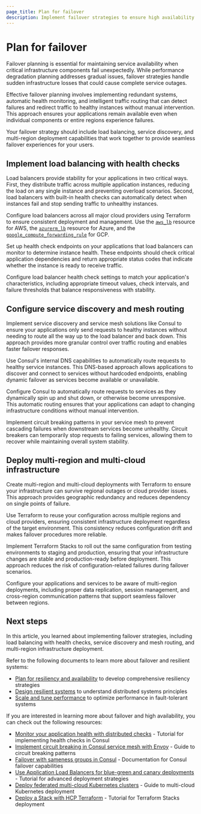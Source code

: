 ```yaml
---
page_title: Plan for failover
description: Implement failover strategies to ensure high availability and automatic recovery when critical infrastructure components fail unexpectedly.
---
```


# Plan for failover

Failover planning is essential for maintaining service availability when critical infrastructure components fail unexpectedly. While performance degradation planning addresses gradual issues, failover strategies handle sudden infrastructure losses that could cause complete service outages.

Effective failover planning involves implementing redundant systems, automatic health monitoring, and intelligent traffic routing that can detect failures and redirect traffic to healthy instances without manual intervention. This approach ensures your applications remain available even when individual components or entire regions experience failures.

Your failover strategy should include load balancing, service discovery, and multi-region deployment capabilities that work together to provide seamless failover experiences for your users.

## Implement load balancing with health checks

Load balancers provide stability for your applications in two critical ways. First, they distribute traffic across multiple application instances, reducing the load on any single instance and preventing overload scenarios. Second, load balancers with built-in health checks can automatically detect when instances fail and stop sending traffic to unhealthy instances.

Configure load balancers across all major cloud providers using Terraform to ensure consistent deployment and management. Use the [`aws_lb`](https://registry.terraform.io/providers/hashicorp/aws/latest/docs/resources/lb) resource for AWS, the [`azurerm_lb`](https://registry.terraform.io/providers/hashicorp/azurerm/latest/docs/resources/lb) resource for Azure, and the [`google_compute_forwarding_rule`](https://registry.terraform.io/providers/hashicorp/google/latest/docs/resources/compute_forwarding_rule) for GCP.

Set up health check endpoints on your applications that load balancers can monitor to determine instance health. These endpoints should check critical application dependencies and return appropriate status codes that indicate whether the instance is ready to receive traffic.

Configure load balancer health check settings to match your application's characteristics, including appropriate timeout values, check intervals, and failure thresholds that balance responsiveness with stability.

## Configure service discovery and mesh routing

Implement service discovery and service mesh solutions like Consul to ensure your applications only send requests to healthy instances without needing to route all the way up to the load balancer and back down. This approach provides more granular control over traffic routing and enables faster failover responses.

Use Consul's internal DNS capabilities to automatically route requests to healthy service instances. This DNS-based approach allows applications to discover and connect to services without hardcoded endpoints, enabling dynamic failover as services become available or unavailable.

Configure Consul to automatically route requests to services as they dynamically spin up and shut down, or otherwise become unresponsive. This automatic routing ensures that your applications can adapt to changing infrastructure conditions without manual intervention.

Implement circuit breaking patterns in your service mesh to prevent cascading failures when downstream services become unhealthy. Circuit breakers can temporarily stop requests to failing services, allowing them to recover while maintaining overall system stability.

## Deploy multi-region and multi-cloud infrastructure

Create multi-region and multi-cloud deployments with Terraform to ensure your infrastructure can survive regional outages or cloud provider issues. This approach provides geographic redundancy and reduces dependency on single points of failure.

Use Terraform to reuse your configuration across multiple regions and cloud providers, ensuring consistent infrastructure deployment regardless of the target environment. This consistency reduces configuration drift and makes failover procedures more reliable.

Implement Terraform Stacks to roll out the same configuration from testing environments to staging and production, ensuring that your infrastructure changes are stable and production-ready before deployment. This approach reduces the risk of configuration-related failures during failover scenarios.

Configure your applications and services to be aware of multi-region deployments, including proper data replication, session management, and cross-region communication patterns that support seamless failover between regions.

## Next steps

In this article, you learned about implementing failover strategies, including load balancing with health checks, service discovery and mesh routing, and multi-region infrastructure deployment.

Refer to the following documents to learn more about failover and resilient systems:

- [Plan for resiliency and availability](/well-architected-framework/design-resilient-systems/plan-for-resilience) to develop comprehensive resiliency strategies
- [Design resilient systems](/well-architected-framework/design-resilient-systems/distributed-systems) to understand distributed systems principles
- [Scale and tune performance](/well-architected-framework/design-resilient-systems/scale-and-tune-performance) to optimize performance in fault-tolerant systems

If you are interested in learning more about failover and high availability, you can check out the following resources:

- [Monitor your application health with distributed checks](/consul/tutorials/connect-services/monitor-applications-health-checks) - Tutorial for implementing health checks in Consul
- [Implement circuit breaking in Consul service mesh with Envoy](/consul/tutorials/control-network-traffic/service-mesh-circuit-breaking) - Guide to circuit breaking patterns
- [Failover with sameness groups in Consul](/consul/docs/manage-traffic/failover/sameness-group) - Documentation for Consul failover capabilities
- [Use Application Load Balancers for blue-green and canary deployments](/terraform/tutorials/aws/blue-green-canary-tests-deployments) - Tutorial for advanced deployment strategies
- [Deploy federated multi-cloud Kubernetes clusters](/terraform/tutorials/networking/multicloud-kubernetes) - Guide to multi-cloud Kubernetes deployment
- [Deploy a Stack with HCP Terraform](/terraform/tutorials/cloud/stacks-deploy) - Tutorial for Terraform Stacks deployment